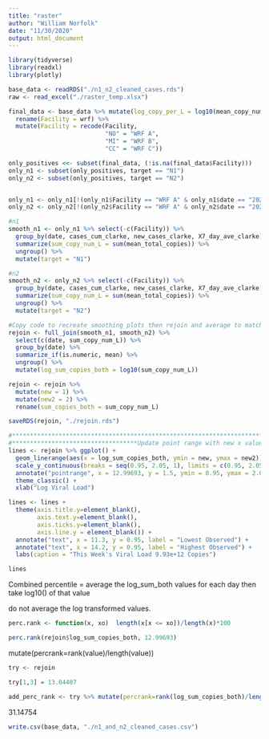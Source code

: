 ---
title: "raster"
author: "William Norfolk"
date: "11/30/2020"
output: html_document
---

```{r}
library(tidyverse)
library(readxl)
library(plotly)
```

```{r}
base_data <- readRDS("./n1_n2_cleaned_cases.rds")
raw <- read_excel("./raster_temp.xlsx")
```

```{r}
final_data <- base_data %>% mutate(log_copy_per_L = log10(mean_copy_num_L)) %>%
  rename(Facility = wrf) %>%
  mutate(Facility = recode(Facility, 
                           "NO" = "WRF A",
                           "MI" = "WRF B",
                           "CC" = "WRF C"))

only_positives <<- subset(final_data, (!is.na(final_data$Facility)))
only_n1 <- subset(only_positives, target == "N1")
only_n2 <- subset(only_positives, target == "N2")


only_n1 <- only_n1[!(only_n1$Facility == "WRF A" & only_n1$date == "2020-11-02"), ]
only_n2 <- only_n2[!(only_n2$Facility == "WRF A" & only_n2$date == "2020-11-02"), ]

#n1
smooth_n1 <- only_n1 %>% select(-c(Facility)) %>% 
  group_by(date, cases_cum_clarke, new_cases_clarke, X7_day_ave_clarke) %>%
  summarize(sum_copy_num_L = sum(mean_total_copies)) %>%
  ungroup() %>%
  mutate(target = "N1")

#n2
smooth_n2 <- only_n2 %>% select(-c(Facility)) %>% 
  group_by(date, cases_cum_clarke, new_cases_clarke, X7_day_ave_clarke) %>%
  summarize(sum_copy_num_L = sum(mean_total_copies)) %>%
  ungroup() %>%
  mutate(target = "N2")

#Copy code to recreate smoothing plots then rejoin and average to match methods on website
rejoin <- full_join(smooth_n1, smooth_n2) %>%
  select(c(date, sum_copy_num_L)) %>%
  group_by(date) %>%
  summarize_if(is.numeric, mean) %>%
  ungroup() %>%
  mutate(log_sum_copies_both = log10(sum_copy_num_L))

```

```{r}
rejoin <- rejoin %>% 
  mutate(new = 1) %>%
  mutate(new2 = 2) %>%
  rename(sum_copies_both = sum_copy_num_L)
```

```{r}
saveRDS(rejoin, "./rejoin.rds")
```


```{r}
#**************************************************************************************************************
#***********************************Update point range with new x value****************************************
lines <- rejoin %>% ggplot() +
  geom_linerange(aes(x = log_sum_copies_both, ymin = new, ymax = new2)) + 
  scale_y_continuous(breaks = seq(0.95, 2.05, 1), limits = c(0.95, 2.05)) +
  annotate("pointrange", x = 12.99693, y = 1.5, ymin = 0.95, ymax = 2.05, color = "red", size =1) +
  theme_classic() +
  xlab("Log Viral Load")

lines <- lines +   
  theme(axis.title.y=element_blank(),
        axis.text.y=element_blank(),
        axis.ticks.y=element_blank(),
        axis.line.y = element_blank()) +
  annotate("text", x = 11.3, y = 0.95, label = "Lowest Observed") +
  annotate("text", x = 14.2, y = 0.95, label = "Highest Observed") +
  labs(caption = "This Week's Viral Load 9.93e+12 Copies")

lines
```

Combined percentile =
average the log_sum_both values for each day then take log10() of that value

do not average the log transformed values. 




```{r}
perc.rank <- function(x, xo)  length(x[x <= xo])/length(x)*100

perc.rank(rejoin$log_sum_copies_both, 12.99693)
```
mutate(percrank=rank(value)/length(value))

```{r}
try <- rejoin

try[1,3] = 13.04407

add_perc_rank <- try %>% mutate(percrank=rank(log_sum_copies_both)/length(log_sum_copies_both))
```

31.14754

```{r}
write.csv(base_data, "./n1_and_n2_cleaned_cases.csv")
```

